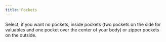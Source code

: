 ```yaml
---
title: Pockets
---
```


Select, if you want no pockets, inside pockets (two pockets on the side for valuables and one pocket over the center of your body) or zipper pockets on the outside.
